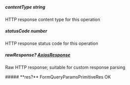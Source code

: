 
##### **contentType** string
HTTP response content type for this operation

##### **statusCode** number
HTTP response status code for this operation

##### **rawResponse?** [AxiosResponse](https://axios-http.com/docs/res_schema)
Raw HTTP response; suitable for custom response parsing

<Collapsible>
    ##### **res?** FormQueryParamsPrimitiveRes
    OK
    <Collapsible.Break/>
    <FormQueryParamsPrimitiveRes/>
</Collapsible>

